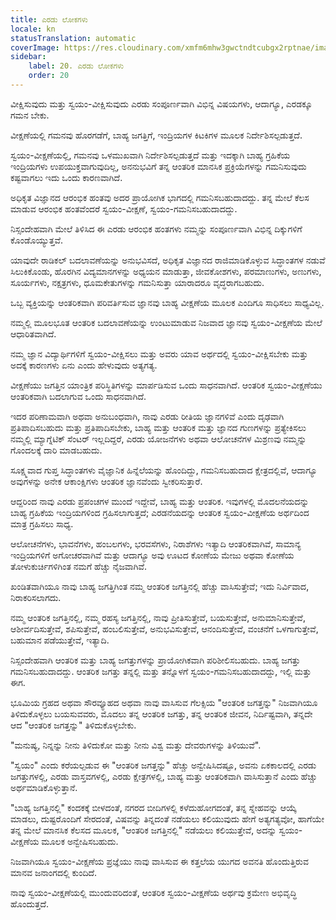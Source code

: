 ```yaml
---
title: ಎರಡು ಲೋಕಗಳು
locale: kn
statusTranslation: automatic
coverImage: https://res.cloudinary.com/xmfm6mhw3gwctndtcubgx2rptnae/image/upload/v1740468922/small_cover_tratado_de_psicologia_revolucionaria_a4c0dca4e0.webp
sidebar:
    label: 20. ಎರಡು ಲೋಕಗಳು
    order: 20
---
```

ವೀಕ್ಷಿಸುವುದು ಮತ್ತು ಸ್ವಯಂ-ವೀಕ್ಷಿಸುವುದು ಎರಡು ಸಂಪೂರ್ಣವಾಗಿ ವಿಭಿನ್ನ ವಿಷಯಗಳು, ಆದಾಗ್ಯೂ, ಎರಡಕ್ಕೂ ಗಮನ ಬೇಕು.

ವೀಕ್ಷಣೆಯಲ್ಲಿ ಗಮನವು ಹೊರಗಡೆಗೆ, ಬಾಹ್ಯ ಜಗತ್ತಿಗೆ, ಇಂದ್ರಿಯಗಳ ಕಿಟಕಿಗಳ ಮೂಲಕ ನಿರ್ದೇಶಿಸಲ್ಪಡುತ್ತದೆ.

ಸ್ವಯಂ-ವೀಕ್ಷಣೆಯಲ್ಲಿ, ಗಮನವು ಒಳಮುಖವಾಗಿ ನಿರ್ದೇಶಿಸಲ್ಪಡುತ್ತದೆ ಮತ್ತು ಇದಕ್ಕಾಗಿ ಬಾಹ್ಯ ಗ್ರಹಿಕೆಯ ಇಂದ್ರಿಯಗಳು ಉಪಯುಕ್ತವಾಗುವುದಿಲ್ಲ, ಅನನುಭವಿಗೆ ತನ್ನ ಆಂತರಿಕ ಮಾನಸಿಕ ಪ್ರಕ್ರಿಯೆಗಳನ್ನು ಗಮನಿಸುವುದು ಕಷ್ಟವಾಗಲು ಇದು ಒಂದು ಕಾರಣವಾಗಿದೆ.

ಅಧಿಕೃತ ವಿಜ್ಞಾನದ ಆರಂಭಿಕ ಹಂತವು ಅದರ ಪ್ರಾಯೋಗಿಕ ಭಾಗದಲ್ಲಿ ಗಮನಿಸಬಹುದಾದದ್ದು. ತನ್ನ ಮೇಲೆ ಕೆಲಸ ಮಾಡುವ ಆರಂಭಿಕ ಹಂತವೆಂದರೆ ಸ್ವಯಂ-ವೀಕ್ಷಣೆ, ಸ್ವಯಂ-ಗಮನಿಸಬಹುದಾದದ್ದು.

ನಿಸ್ಸಂದೇಹವಾಗಿ ಮೇಲೆ ತಿಳಿಸಿದ ಈ ಎರಡು ಆರಂಭಿಕ ಹಂತಗಳು ನಮ್ಮನ್ನು ಸಂಪೂರ್ಣವಾಗಿ ವಿಭಿನ್ನ ದಿಕ್ಕುಗಳಿಗೆ ಕೊಂಡೊಯ್ಯುತ್ತವೆ.

ಯಾವುದೇ ರಾಡಿಕಲ್ ಬದಲಾವಣೆಯನ್ನು ಅನುಭವಿಸದೆ, ಅಧಿಕೃತ ವಿಜ್ಞಾನದ ರಾಜಿಮಾಡಿಕೊಳ್ಳುವ ಸಿದ್ಧಾಂತಗಳ ನಡುವೆ ಸಿಲುಕಿಕೊಂಡು, ಹೊರಗಿನ ವಿದ್ಯಮಾನಗಳನ್ನು ಅಧ್ಯಯನ ಮಾಡುತ್ತಾ, ಜೀವಕೋಶಗಳು, ಪರಮಾಣುಗಳು, ಅಣುಗಳು, ಸೂರ್ಯಗಳು, ನಕ್ಷತ್ರಗಳು, ಧೂಮಕೇತುಗಳನ್ನು ಗಮನಿಸುತ್ತಾ ಯಾರಾದರೂ ವೃದ್ಧರಾಗಬಹುದು.

ಒಬ್ಬ ವ್ಯಕ್ತಿಯನ್ನು ಆಂತರಿಕವಾಗಿ ಪರಿವರ್ತಿಸುವ ಜ್ಞಾನವು ಬಾಹ್ಯ ವೀಕ್ಷಣೆಯ ಮೂಲಕ ಎಂದಿಗೂ ಸಾಧಿಸಲು ಸಾಧ್ಯವಿಲ್ಲ.

ನಮ್ಮಲ್ಲಿ ಮೂಲಭೂತ ಆಂತರಿಕ ಬದಲಾವಣೆಯನ್ನು ಉಂಟುಮಾಡುವ ನಿಜವಾದ ಜ್ಞಾನವು ಸ್ವಯಂ-ವೀಕ್ಷಣೆಯ ಮೇಲೆ ಆಧಾರಿತವಾಗಿದೆ.

ನಮ್ಮ ಜ್ಞಾನ ವಿದ್ಯಾರ್ಥಿಗಳಿಗೆ ಸ್ವಯಂ-ವೀಕ್ಷಿಸಲು ಮತ್ತು ಅವರು ಯಾವ ಅರ್ಥದಲ್ಲಿ ಸ್ವಯಂ-ವೀಕ್ಷಿಸಬೇಕು ಮತ್ತು ಅದಕ್ಕೆ ಕಾರಣಗಳು ಏನು ಎಂದು ಹೇಳುವುದು ಅತ್ಯಗತ್ಯ.

ವೀಕ್ಷಣೆಯು ಜಗತ್ತಿನ ಯಾಂತ್ರಿಕ ಪರಿಸ್ಥಿತಿಗಳನ್ನು ಮಾರ್ಪಡಿಸುವ ಒಂದು ಸಾಧನವಾಗಿದೆ. ಆಂತರಿಕ ಸ್ವಯಂ-ವೀಕ್ಷಣೆಯು ಆಂತರಿಕವಾಗಿ ಬದಲಾಗುವ ಒಂದು ಸಾಧನವಾಗಿದೆ.

ಇದರ ಪರಿಣಾಮವಾಗಿ ಅಥವಾ ಅನುಬಂಧವಾಗಿ, ನಾವು ಎರಡು ರೀತಿಯ ಜ್ಞಾನಗಳಿವೆ ಎಂದು ದೃಢವಾಗಿ ಪ್ರತಿಪಾದಿಸಬಹುದು ಮತ್ತು ಪ್ರತಿಪಾದಿಸಬೇಕು, ಬಾಹ್ಯ ಮತ್ತು ಆಂತರಿಕ ಮತ್ತು ಜ್ಞಾನದ ಗುಣಗಳನ್ನು ಪ್ರತ್ಯೇಕಿಸಲು ನಮ್ಮಲ್ಲಿ ಮ್ಯಾಗ್ನೆಟಿಕ್ ಸೆಂಟರ್ ಇಲ್ಲದಿದ್ದರೆ, ಎರಡು ಯೋಜನೆಗಳು ಅಥವಾ ಆಲೋಚನೆಗಳ ಮಿಶ್ರಣವು ನಮ್ಮನ್ನು ಗೊಂದಲಕ್ಕೆ ದಾರಿ ಮಾಡಬಹುದು.

ಸೂಕ್ಷ್ಮವಾದ ಗುಪ್ತ ಸಿದ್ಧಾಂತಗಳು ವೈಜ್ಞಾನಿಕ ಹಿನ್ನೆಲೆಯನ್ನು ಹೊಂದಿದ್ದು, ಗಮನಿಸಬಹುದಾದ ಕ್ಷೇತ್ರದಲ್ಲಿವೆ, ಆದಾಗ್ಯೂ ಅವುಗಳನ್ನು ಅನೇಕ ಆಕಾಂಕ್ಷಿಗಳು ಆಂತರಿಕ ಜ್ಞಾನವೆಂದು ಸ್ವೀಕರಿಸುತ್ತಾರೆ.

ಆದ್ದರಿಂದ ನಾವು ಎರಡು ಪ್ರಪಂಚಗಳ ಮುಂದೆ ಇದ್ದೇವೆ, ಬಾಹ್ಯ ಮತ್ತು ಆಂತರಿಕ. ಇವುಗಳಲ್ಲಿ ಮೊದಲನೆಯದನ್ನು ಬಾಹ್ಯ ಗ್ರಹಿಕೆಯ ಇಂದ್ರಿಯಗಳಿಂದ ಗ್ರಹಿಸಲಾಗುತ್ತದೆ; ಎರಡನೆಯದನ್ನು ಆಂತರಿಕ ಸ್ವಯಂ-ವೀಕ್ಷಣೆಯ ಅರ್ಥದಿಂದ ಮಾತ್ರ ಗ್ರಹಿಸಲು ಸಾಧ್ಯ.

ಆಲೋಚನೆಗಳು, ಭಾವನೆಗಳು, ಹಂಬಲಗಳು, ಭರವಸೆಗಳು, ನಿರಾಶೆಗಳು ಇತ್ಯಾದಿ ಆಂತರಿಕವಾಗಿವೆ, ಸಾಮಾನ್ಯ ಇಂದ್ರಿಯಗಳಿಗೆ ಅಗೋಚರವಾಗಿವೆ ಮತ್ತು ಆದಾಗ್ಯೂ ಅವು ಊಟದ ಕೋಣೆಯ ಮೇಜು ಅಥವಾ ಕೋಣೆಯ ತೋಳುಕುರ್ಚಿಗಳಿಗಿಂತ ನಮಗೆ ಹೆಚ್ಚು ನೈಜವಾಗಿವೆ.

ಖಂಡಿತವಾಗಿಯೂ ನಾವು ಬಾಹ್ಯ ಜಗತ್ತಿಗಿಂತ ನಮ್ಮ ಆಂತರಿಕ ಜಗತ್ತಿನಲ್ಲಿ ಹೆಚ್ಚು ವಾಸಿಸುತ್ತೇವೆ; ಇದು ನಿರ್ವಿವಾದ, ನಿರಾಕರಿಸಲಾಗದು.

ನಮ್ಮ ಆಂತರಿಕ ಜಗತ್ತಿನಲ್ಲಿ, ನಮ್ಮ ರಹಸ್ಯ ಜಗತ್ತಿನಲ್ಲಿ, ನಾವು ಪ್ರೀತಿಸುತ್ತೇವೆ, ಬಯಸುತ್ತೇವೆ, ಅನುಮಾನಿಸುತ್ತೇವೆ, ಆಶೀರ್ವದಿಸುತ್ತೇವೆ, ಶಪಿಸುತ್ತೇವೆ, ಹಂಬಲಿಸುತ್ತೇವೆ, ಅನುಭವಿಸುತ್ತೇವೆ, ಆನಂದಿಸುತ್ತೇವೆ, ವಂಚನೆಗೆ ಒಳಗಾಗುತ್ತೇವೆ, ಬಹುಮಾನ ಪಡೆಯುತ್ತೇವೆ, ಇತ್ಯಾದಿ.

ನಿಸ್ಸಂದೇಹವಾಗಿ ಆಂತರಿಕ ಮತ್ತು ಬಾಹ್ಯ ಜಗತ್ತುಗಳನ್ನು ಪ್ರಾಯೋಗಿಕವಾಗಿ ಪರಿಶೀಲಿಸಬಹುದು. ಬಾಹ್ಯ ಜಗತ್ತು ಗಮನಿಸಬಹುದಾದದ್ದು. ಆಂತರಿಕ ಜಗತ್ತು ತನ್ನಲ್ಲಿ ಮತ್ತು ತನ್ನೊಳಗೆ ಸ್ವಯಂ-ಗಮನಿಸಬಹುದಾದದ್ದು, ಇಲ್ಲಿ ಮತ್ತು ಈಗ.

ಭೂಮಿಯ ಗ್ರಹದ ಅಥವಾ ಸೌರವ್ಯೂಹದ ಅಥವಾ ನಾವು ವಾಸಿಸುವ ಗೆಲಕ್ಸಿಯ "ಆಂತರಿಕ ಜಗತ್ತನ್ನು" ನಿಜವಾಗಿಯೂ ತಿಳಿದುಕೊಳ್ಳಲು ಬಯಸುವವರು, ಮೊದಲು ತನ್ನ ಆಂತರಿಕ ಜಗತ್ತು, ತನ್ನ ಆಂತರಿಕ ಜೀವನ, ನಿರ್ದಿಷ್ಟವಾಗಿ, ತನ್ನದೇ ಆದ "ಆಂತರಿಕ ಜಗತ್ತನ್ನು" ತಿಳಿದುಕೊಳ್ಳಬೇಕು.

"ಮನುಷ್ಯ, ನಿನ್ನನ್ನು ನೀನು ತಿಳಿದುಕೋ ಮತ್ತು ನೀನು ವಿಶ್ವ ಮತ್ತು ದೇವರುಗಳನ್ನು ತಿಳಿಯುವೆ".

"ಸ್ವಯಂ" ಎಂದು ಕರೆಯಲ್ಪಡುವ ಈ "ಆಂತರಿಕ ಜಗತ್ತನ್ನು" ಹೆಚ್ಚು ಅನ್ವೇಷಿಸಿದಷ್ಟೂ, ಅವನು ಏಕಕಾಲದಲ್ಲಿ ಎರಡು ಜಗತ್ತುಗಳಲ್ಲಿ, ಎರಡು ವಾಸ್ತವಗಳಲ್ಲಿ, ಎರಡು ಕ್ಷೇತ್ರಗಳಲ್ಲಿ, ಬಾಹ್ಯ ಮತ್ತು ಆಂತರಿಕವಾಗಿ ವಾಸಿಸುತ್ತಾನೆ ಎಂದು ಹೆಚ್ಚು ಅರ್ಥಮಾಡಿಕೊಳ್ಳುತ್ತಾನೆ.

"ಬಾಹ್ಯ ಜಗತ್ತಿನಲ್ಲಿ" ಕಂದಕಕ್ಕೆ ಬೀಳದಂತೆ, ನಗರದ ಬೀದಿಗಳಲ್ಲಿ ಕಳೆದುಹೋಗದಂತೆ, ತನ್ನ ಸ್ನೇಹವನ್ನು ಆಯ್ಕೆ ಮಾಡಲು, ದುಷ್ಟರೊಂದಿಗೆ ಸೇರದಂತೆ, ವಿಷವನ್ನು ತಿನ್ನದಂತೆ ನಡೆಯಲು ಕಲಿಯುವುದು ಹೇಗೆ ಅತ್ಯಗತ್ಯವೋ, ಹಾಗೆಯೇ ತನ್ನ ಮೇಲೆ ಮಾನಸಿಕ ಕೆಲಸದ ಮೂಲಕ, "ಆಂತರಿಕ ಜಗತ್ತಿನಲ್ಲಿ" ನಡೆಯಲು ಕಲಿಯುತ್ತೇವೆ, ಅದನ್ನು ಸ್ವಯಂ-ವೀಕ್ಷಣೆಯ ಮೂಲಕ ಅನ್ವೇಷಿಸಬಹುದು.

ನಿಜವಾಗಿಯೂ ಸ್ವಯಂ-ವೀಕ್ಷಣೆಯ ಪ್ರಜ್ಞೆಯು ನಾವು ವಾಸಿಸುವ ಈ ಕತ್ತಲೆಯ ಯುಗದ ಅವನತಿ ಹೊಂದುತ್ತಿರುವ ಮಾನವ ಜನಾಂಗದಲ್ಲಿ ಕುಂದಿದೆ.

ನಾವು ಸ್ವಯಂ-ವೀಕ್ಷಣೆಯಲ್ಲಿ ಮುಂದುವರಿದಂತೆ, ಆಂತರಿಕ ಸ್ವಯಂ-ವೀಕ್ಷಣೆಯ ಅರ್ಥವು ಕ್ರಮೇಣ ಅಭಿವೃದ್ಧಿ ಹೊಂದುತ್ತದೆ.
